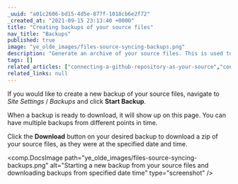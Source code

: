 ```yaml
---
_uuid: "a01c2606-bd15-4d5e-877f-1018cb6e2f72"
_created_at: "2021-09-15 23:13:40 +0000"
title: "Creating backups of your source files"
nav_title: "Backups"
published: true
image: "ye_olde_images/files-source-syncing-backups.png"
description: "Generate an archive of your source files. This is used to protect unintentional deletions when changing repositories/branches on a site."
tags: []
related_articles: ["connecting-a-github-repository-as-your-source","connecting-a-gitlab-respository-as-your-source","connecting-a-self-hosted-gitlab-repository-as-your-source","connecting-a-bitbucket-respository-as-your-source","add-files-with-direct-upload"]
related_links: null
---
```


If you would like to create a new backup of your source files, navigate to *Site Settings* / *Backups* and click **Start Backup**.

When a backup is ready to download, it will show up on this page. You can have multiple backups from different points in time.

Click the **Download** button on your desired backup to download a zip of your source files, as they were at the specified date and time.

<comp.DocsImage path="ye_olde_images/files-source-syncing-backups.png" alt="Starting a new backup from your source files and downloading backups from specified date time" type="screenshot" />
